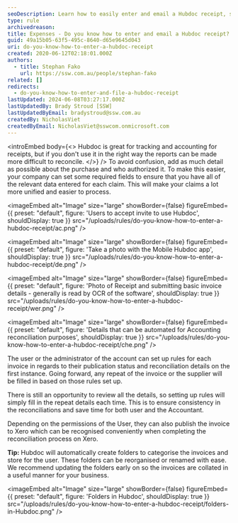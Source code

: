 ```yaml
---
seoDescription: Learn how to easily enter and email a Hubdoc receipt, streamline your accounting processes, and save time with automated invoicing rules.
type: rule
archivedreason:
title: Expenses - Do you know how to enter and email a Hubdoc receipt?
guid: 49a15b05-63f5-495c-8640-d65e9645d043
uri: do-you-know-how-to-enter-a-hubdoc-receipt
created: 2020-06-12T02:18:01.000Z
authors:
  - title: Stephan Fako
    url: https://ssw.com.au/people/stephan-fako
related: []
redirects:
  - do-you-know-how-to-enter-and-file-a-hubdoc-receipt
lastUpdated: 2024-06-08T03:27:17.000Z
lastUpdatedBy: Brady Stroud [SSW]
lastUpdatedByEmail: bradystroud@ssw.com.au
createdBy: NicholasViet
createdByEmail: NicholasViet@sswcom.onmicrosoft.com
---
```


<introEmbed
  body={<>
Hubdoc is great for tracking and accounting for receipts, but if you don't use it in the right way the reports can be made more difficult to reconcile.
  </>}
/>
To avoid confusion, add as much detail as possible about the purchase and who authorized it. To make this easier, your company can set some required fields to ensure that you have all of the relevant data entered for each claim. This will make your claims a lot more unified and easier to process.


<imageEmbed
  alt="Image"
  size="large"
  showBorder={false}
  figureEmbed={{
    preset: "default",
    figure: 'Users to accept invite to use Hubdoc',
    shouldDisplay: true
  }}
  src="/uploads/rules/do-you-know-how-to-enter-a-hubdoc-receipt/ac.png"
/>


<imageEmbed
  alt="Image"
  size="large"
  showBorder={false}
  figureEmbed={{
    preset: "default",
    figure: 'Take a photo with the Mobile Hubdoc app',
    shouldDisplay: true
  }}
  src="/uploads/rules/do-you-know-how-to-enter-a-hubdoc-receipt/de.png"
/>


<imageEmbed
  alt="Image"
  size="large"
  showBorder={false}
  figureEmbed={{
    preset: "default",
    figure: 'Photo of Receipt and submitting basic invoice details - generally is read by OCR of the software',
    shouldDisplay: true
  }}
  src="/uploads/rules/do-you-know-how-to-enter-a-hubdoc-receipt/wer.png"
/>


<imageEmbed
  alt="Image"
  size="large"
  showBorder={false}
  figureEmbed={{
    preset: "default",
    figure: 'Details that can be automated for Accounting reconciliation purposes',
    shouldDisplay: true
  }}
  src="/uploads/rules/do-you-know-how-to-enter-a-hubdoc-receipt/che.png"
/>

The user or the administrator of the account can set up rules for each invoice in regards to their publication status and reconciliation details on the first instance. Going forward, any repeat of the invoice or the supplier will be filled in based on those rules set up.

There is still an opportunity to review all the details, so setting up rules will simply fill in the repeat details each time. This is to ensure consistency in the reconciliations and save time for both user and the Accountant.

Depending on the permissions of the User, they can also publish the invoice to Xero which can be recognised conveniently when completing the reconciliation process on Xero.

**Tip:** Hubdoc will automatically create folders to categorise the invoices and store for the user. These folders can be reorganised or renamed with ease. We recommend updating the folders early on so the invoices are collated in a useful manner for your business.


<imageEmbed
  alt="Image"
  size="large"
  showBorder={false}
  figureEmbed={{
    preset: "default",
    figure: 'Folders in Hubdoc',
    shouldDisplay: true
  }}
  src="/uploads/rules/do-you-know-how-to-enter-a-hubdoc-receipt/folders-in-Hubdoc.png"
/>
